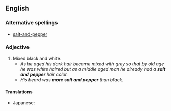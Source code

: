 ==English==

===Alternative spellings===
*[[salt-and-pepper]]

===Adjective===
{{en-adj|pos=[[salt]] and [[pepper]]}}

#Mixed black and white.
#*''As he aged his dark hair became mixed with grey so that by old age he was white haired but as a middle aged man he already had a '''salt and pepper''' hair color.''
#*''His beard was '''more salt and pepper''' than black.''

====Translations====
{{trans-top}}
{{trans-mid}}
* Japanese: {{term|ごま塩||sesame and salt|tr=ごましお, goma shio|sc=Jpan|lang=ja}}
{{trans-bottom}}